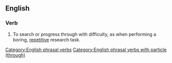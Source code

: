 ==English==

===Verb===
{{en-verb|wades through|wading through|waded through}}

# To search or progress through with difficulty, as when performing a boring, [[repetitive]] research task.
#: {{ux|en|This synopsis saves me from having to '''wade through''' a pile of textbooks.}}

[[Category:English phrasal verbs]]
[[Category:English phrasal verbs with particle (through)]]